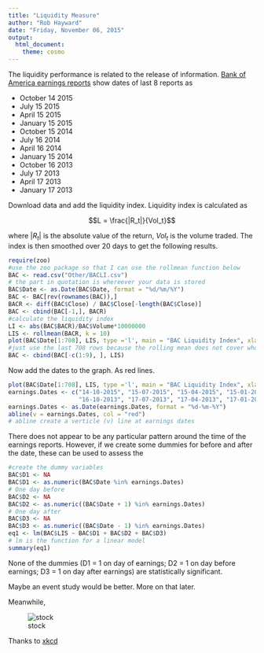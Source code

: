 ---
title: "Liquidity Measure"
author: "Rob Hayward"
date: "Friday, November 06, 2015"
output:
  html_document:
    theme: cosmo
---

The liquidity performance is related to the release of information.  [Bank of America earnings reports](http://investor.bankofamerica.com/phoenix.zhtml?c=71595&p=quarterlyearnings#fbid=9jxIU82wTz4) show dates of last 8 reports as 

* October 14 2015
* July 15 2015
* April 15 2015
* January 15 2015
* October 15 2014
* July 16 2014
* April 16 2014
* January 15 2014
* October 16 2013
* July 17 2013
* April 17 2013
* January 17 2013


Download data and add the liquidity index.  Liquidity index is calculated as 

$$L = \frac{|R_t|}{Vol_t}$$

where $|R_t|$ is the absolute value of the return, $Vol_t$ is the volume traded.  The index is then smoothed over 20 days to get the following results.  

```{r, echo=TRUE, message=FALSE, warning=FALSE}
require(zoo)
#use the zoo package so that I can use the rollmean function below
BAC <- read.csv("Other/BACLI.csv")
# the part in quotation is whereever your data is stored
BAC$Date <- as.Date(BAC$Date, format = "%d/%m/%Y")
BAC <- BAC[rev(rownames(BAC)),]
BACR <- diff(BAC$Close) / BAC$Close[-length(BAC$Close)] 
BAC <- cbind(BAC[-1,], BACR)
#calculate the liquidity index
LI <- abs(BAC$BACR)/BAC$Volume*10000000
LIS <- rollmean(BACR, k = 10)
plot(BAC$Date[1:708], LIS, type ='l', main = "BAC Liquidity Index", xlab = "Date")
#just use the last 708 rows because the rolling mean does not cover whole set
BAC <- cbind(BAC[-c(1:9), ], LIS)
```

Now add the dates to the graph. As red lines.  

```{r, echo=TRUE, message=FALSE, warning=FALSE}
plot(BAC$Date[1:708], LIS, type ='l', main = "BAC Liquidity Index", xlab = "Date")
earnings.Dates <- c("14-10-2015", "15-07-2015", "15-04-2015", "15-01-2015", "15-10-2014", "16-07-2014", "16-04-2014", "15-01-2014",
                    "16-10-2013", "17-07-2013", "17-04-2013", "17-01-2013")
earnings.Dates <- as.Date(earnings.Dates, format = "%d-%m-%Y")
abline(v = earnings.Dates, col = "red")
# abline create a verticle (v) line at earnings dates
```

There does not appear to be any particular pattern around the time of the earnings reports. However, if we create some dummies for before and after the date, these can be used to assess the  
 

```{r, echo=TRUE}
#create the dummy variables
BAC$D1 <- NA
BAC$D1 <- as.numeric(BAC$Date %in% earnings.Dates)
# One day before
BAC$D2 <- NA
BAC$D2 <- as.numeric((BAC$Date + 1) %in% earnings.Dates)
# One day after
BAC$D3 <- NA
BAC$D3 <- as.numeric((BAC$Date - 1) %in% earnings.Dates)
eq1 <- lm(BAC$LIS ~ BAC$D1 + BAC$D2 + BAC$D3)
# lm is the function for a linear model 
summary(eq1)
```
None of the dummies  (D1 = 1 on day of earnings; D2 = 1 on day before earnings; D3 = 1 on day after earnings) are statistically significant. 

Maybe an event study would be better. More on that later.

Meanwhile,

![stock](http://imgs.xkcd.com/comics/marketwatch.png)

Thanks to [xkcd](http://xkcd.com/)

